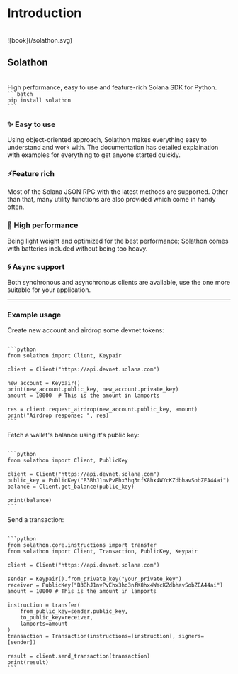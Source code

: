 
# Introduction
<br/>

<div style={{float: "left", margin: "20px 0 0 0", width: "70px"}}>
    ![book](/solathon.svg)
</div>
<h2 style={{
        background: "-webkit-linear-gradient(45deg, #ED7BFF, #0085FF)",
        WebkitBackgroundClip: "text",
        WebkitTextFillColor: "transparent",
        width: "160px",
        marginLeft: "90px",
        }}>Solathon</h2>

<br/>
High performance, easy to use and feature-rich Solana SDK for Python. 


<Code>
```batch 
pip install solathon
```
</Code>

### ✨ Easy to use
Using object-oriented approach, Solathon makes everything easy to understand and work with. The documentation has detailed explaination with examples for everything to get anyone started quickly.

### ⚡Feature rich
Most of the Solana JSON RPC with the latest methods are supported. Other than that, many utility functions are also provided which come in handy often.

### 🚀 High performance
Being light weight and optimized for the best performance; Solathon comes with batteries included without being too heavy.

### 🌀 Async support
Both synchronous and asynchronous clients are available, use the one more suitable for your application.

---
### Example usage
Create new account and airdrop some devnet tokens:

<Code>
```python
from solathon import Client, Keypair
ㅤ
client = Client("https://api.devnet.solana.com")
ㅤ
new_account = Keypair()
print(new_account.public_key, new_account.private_key)
amount = 10000  # This is the amount in lamports
ㅤ
res = client.request_airdrop(new_account.public_key, amount)
print("Airdrop response: ", res)
```
</Code>

Fetch a wallet's balance using it's public key:

<Code>
```python
from solathon import Client, PublicKey
ㅤ
client = Client("https://api.devnet.solana.com")
public_key = PublicKey("B3BhJ1nvPvEhx3hq3nfK8hx4WYcKZdbhavSobZEA44ai")
balance = Client.get_balance(public_key)
ㅤ
print(balance)
```
</Code>

Send a transaction:

<Code>
```python
from solathon.core.instructions import transfer
from solathon import Client, Transaction, PublicKey, Keypair
ㅤ
client = Client("https://api.devnet.solana.com")
ㅤ
sender = Keypair().from_private_key("your_private_key")
receiver = PublicKey("B3BhJ1nvPvEhx3hq3nfK8hx4WYcKZdbhavSobZEA44ai")
amount = 10000 # This is the amount in lamports
ㅤ
instruction = transfer(
    from_public_key=sender.public_key,
    to_public_key=receiver, 
    lamports=amount
)
transaction = Transaction(instructions=[instruction], signers=[sender])
ㅤ
result = client.send_transaction(transaction)
print(result)
```
</Code>
